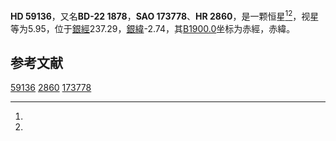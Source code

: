 {{Starbox begin
| name = HD 59136
}}
{{Starbox observe
| epoch = [[J2000.0|J2000.0]]
| constell = {{星座名待查}}<ref name=SIMBAD>{{cite web
 | url=http://simbad.u-strasbg.fr/simbad/sim-id?Ident=HR+2860
 | title =Pulsating variable Star
 | publisher=Centre de Données astronomiques de Strasbourg
 | work=SIMBAD
 | accessdate=2012-07-13}}</ref><ref name=DATA>{{cite web
 | url=http://vizier.u-strasbg.fr/viz-bin/VizieR-5?-out.add=.&-source=5050&-corr=PK=HR&-out.max=9999&HR=2860
 | title=VizieR Detailed Page
 | accessdate=2012-07-13
 | archive-date=2016-03-05
 | archive-url=https://web.archive.org/web/20160305042312/http://vizier.u-strasbg.fr/viz-bin/VizieR-5?-out.add=.&-source=5050&-corr=PK=HR&-out.max=9999&HR=2860
 | dead-url=no
 }}</ref>
| 星官 = 
| ra = {{RA|7|27|42.9}}<ref name=SIMBAD /><ref name=DATA />
| dec = {{DEC|-22|51|35}}<ref name=SIMBAD /><ref name=DATA />
| appmag_v = 5.95<ref name=SIMBAD /><ref name=DATA />
}}
{{Starbox character
| class = B5V:<ref name=SIMBAD /><ref name=DATA />
| b-v = -0.09<ref name=SIMBAD /><ref name=DATA />
| u-b = -0.41<ref name=SIMBAD /><ref name=DATA />
| r-i = <ref name=SIMBAD /><ref name=DATA />
| variable = 
}}
{{Starbox astrometry
| radial_v = -0.41
| prop_mo_ra = 26
| parallax = 
| p_error = 
}}
{{Starbox catalog
| names =BD-22 1878，[[SAO星表|SAO]] 173778，[[HD星表|HD]] 59136，[[HR星表|HR]] 2860}}
{{Starbox reference |Simbad=HR+2860}}
{{Starbox end}}

'''HD 59136'''，又名'''BD-22 1878'''，'''SAO 173778'''、'''HR 2860'''，是一颗恒星<ref name=SIMBAD /><ref name=DATA />，视星等为5.95，位于[[銀道座標系|銀經]]237.29，[[銀道座標系|銀緯]]-2.74，其[[B1900.0|B1900.0]]坐标为赤經{{RA|7|23|27.8}}，赤緯{{DEC|-22|-2.74|22}}。

== 参考文献 ==
{{reflist}}

{{star-stub}}

[[Category:HD和HDE天體|59136]]
[[Category:HR天體|2860]]
[[Category:SAO天體|173778]]